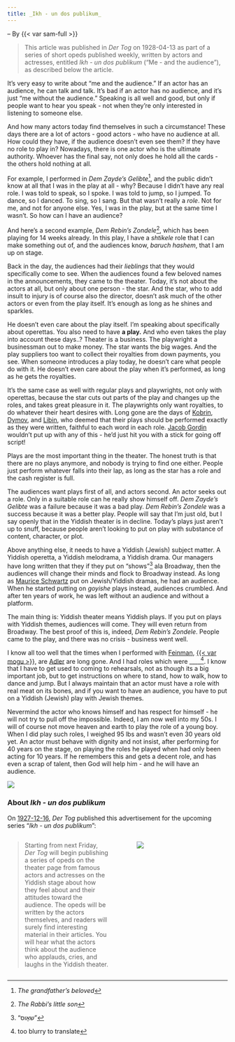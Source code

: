 ```yaml
---
title: _Ikh - un dos publikum_
---
```


-- By {{< var sam-full >}}

> This article was published in _Der Tog_ on 1928-04-13 as part of a series of short opeds published weekly, written by actors and actresses, entitled _Ikh - un dos publikum_ ("Me - and the audience"), as described below the article.

It's very easy to write about "me and the audience." If an actor has an audience, he can talk and talk. It's bad if an actor has no audience, and it's just "me without the audience." Speaking is all well and good, but only if people want to hear you speak - not when they're only interested in listening to someone else.

And how many actors today find themselves in such a circumstance! These days there are a lot of actors - good actors - who have no audience at all. How could they have, if the audience doesn't even see them? If they have no role to play in? Nowadays, there is one actor who is the ultimate authority. Whoever has the final say, not only does he hold all the cards - the others hold nothing at all.

For example, I performed in _Dem Zayde's Gelibte_^[_The grandfather's beloved_], and the public didn't know at all that I was in the play at all - why? Because I didn't have any real role. I was told to speak, so I spoke. I was told to jump, so I jumped. To dance, so I danced. To sing, so I sang. But that wasn't really a _role_. Not for me, and not for anyone else. Yes, I was in the play, but at the same time I wasn't. So how can I have an audience?

And here's a second example, _Dem Rebin's Zondele_^[_The Rabbi's little son_], which has been playing for 14 weeks already. In this play, I have a _shtikele_ role that I can make something out of, and the audiences know, _baruch hashem_, that I am up on stage.

Back in the day, the audiences had their _lieblings_ that they would specifically come to see. When the audiences found a few beloved names in the announcements, they came to the theater. Today, it's not about the actors at all, but only about one person - the star. And the star, who to add insult to injury is of course also the director, doesn't ask much of the other actors or even from the play itself. It's enough as long as he shines and sparkles.

He doesn't even care about the play itself. I'm speaking about specifically about operettas. You also need to have **a play.** And who even takes the play into account these days..? Theater is a business. The playwright a businessman out to make money. The star wants the big wages. And the play suppliers too want to collect their royalties from down payments, you see. When someone introduces a play today, he doesn't care what people do with it. He doesn't even care about the play when it's performed, as long as he gets the royalties.

It's the same case as well with regular plays and playwrights, not only with operettas, because the star cuts out parts of the play and changes up the roles, and takes great pleasure in it. The playwrights only want royalties, to do whatever their heart desires with. Long gone are the days of [Kobrin](https://en.wikipedia.org/wiki/Leon_Kobrin), [Dymov](https://congressforjewishculture.org/people/5533/Dymov-Osip-Ossip-Dimow-Dimov-February-16-1878-February-3-1959), and [Libin](https://en.wikipedia.org/wiki/Zalmon_Libin), who deemed that their plays should be performed exactly as they were written, faithful to each word in each role. [Jacob Gordin](https://en.wikipedia.org/wiki/Jacob_Gordin) wouldn't put up with any of this - he'd just hit you with a stick for going off script!

Plays are the most important thing in the theater. The honest truth is that there are no plays anymore, and nobody is trying to find one either. People just perform whatever falls into their lap, as long as the star has a role and the cash register is full.

The audiences want plays first of all, and actors second. An actor seeks out a role. Only in a suitable role can he really show himself off. _Dem Zayde's Gelibte_ was a failure because it was a bad play. _Dem Rebin's Zondele_ was a success because it was a better play. People will say that I'm just old, but I say openly that in the Yiddish theater is in decline. Today's plays just aren't up to snuff, because people aren't looking to put on play with substance of content, character, or plot.

Above anything else, it needs to have a Yiddish (Jewish) subject matter. A Yiddish operetta, a Yiddish melodrama, a Yiddish drama. Our managers have long written that they if they put on "shows"^["שאָוס"] ala Broadway, then the audiences will change their minds and flock to Broadway instead. As long as [Maurice Schwartz](https://en.wikipedia.org/wiki/Maurice_Schwartz) put on Jewish/Yiddish dramas, he had an audience. When he started putting on _goyishe_ plays instead, audiences crumbled. And after ten years of work, he was left without an audience and without a platform.

The main thing is: Yiddish theater means Yiddish plays. If you put on plays with Yiddish themes, audiences will come. They will even return from Broadway. The best proof of this is, indeed, _Dem Rebin's Zondele_. People came to the play, and there was no crisis - business went well.

I know all too well that the times when I performed with [Feinman](https://www.museumoffamilyhistory.com/yt/lex/F/feinman-sigmund.htm), [{{< var mogu >}}](https://www.museumoffamilyhistory.com/yt/lex/M/mogulesko-sigmund.htm), are [Adler](https://www.museumoffamilyhistory.com/yt/lex/A/adler-jacob-p.htm) are long gone. And I had roles which were ____^[too blurry to translate]. I know that I have to get used to coming to rehearsals, not as though its a big important job, but to get instructions on where to stand, how to walk, how to dance and jump. But I always maintain that an actor must have a role with real meat on its bones, and if you want to have an audience, you have to put on a Yiddish (Jewish) play with Jewish themes.

Nevermind the actor who knows himself and has respect for himself - he will not try to pull off the impossible. Indeed, I am now well into my 50s. I will of course not move heaven and earth to play the role of a young boy. When I did play such roles, I weighed 95 lbs and wasn't even 30 years old yet. An actor must behave with dignity and not insist, after performing for 40 years on the stage, on playing the roles he played when had only been acting for 10 years. If he remembers this and gets a decent role, and has even a scrap of talent, then God will help him - and he will have an audience.

![](../img/articles/1928-04-13_der-tog.png)



### About _Ikh - un dos publikum_ {#sec-about}

On [1927-12-16](https://www.nli.org.il/en/newspapers/dertog/1927/12/16/01/article/24/), _Der Tog_ published this advertisement for the upcoming series "_Ikh - un dos publikum_":

:::: {.columns}

::: {.column width="50%"}

> Starting from next Friday, _Der Tog_ will begin publishing a series of opeds on the theater page from famous actors and actresses on the Yiddish stage about how they feel about and their attitudes toward the audience. The opeds will be written by the actors themselves, and readers will surely find interesting material in their articles. You will hear what the actors think about the audience who applauds, cries, and laughs in the Yiddish theater.

:::

::: {.column width="5%"}

:::

::: {.column width="45%"}

![](../img/articles/1927-12-16_der-tog_advert.png)

:::

::::